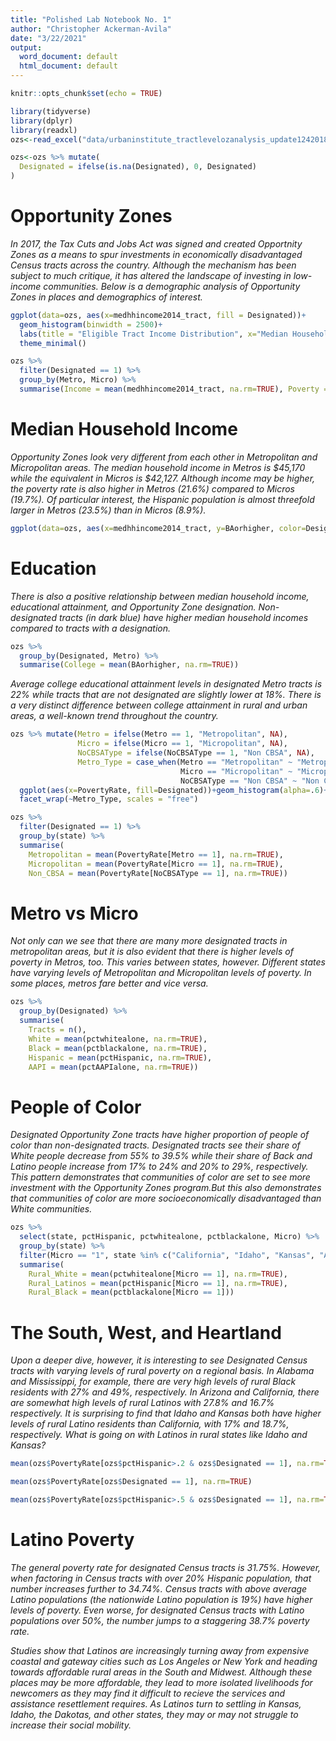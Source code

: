 ---
title: "Polished Lab Notebook No. 1"
author: "Christopher Ackerman-Avila"
date: "3/22/2021"
output:
  word_document: default
  html_document: default
---

```{r setup, include=FALSE}
knitr::opts_chunk$set(echo = TRUE)
```

```{r, echo=FALSE, include=FALSE}
library(tidyverse)
library(dplyr)
library(readxl)
ozs<-read_excel("data/urbaninstitute_tractlevelozanalysis_update1242018.xlsx")
```

```{r, echo=FALSE, include=FALSE}
ozs<-ozs %>% mutate(
  Designated = ifelse(is.na(Designated), 0, Designated)
)
```

# Opportunity Zones

*In 2017, the Tax Cuts and Jobs Act was signed and created Opportnity Zones as a means to spur investments in economically disadvantaged Census tracts across the country. Although the mechanism has been subject to much critique, it has altered the landscape of investing in low-income communities. Below is a demographic analysis of Opportunity Zones in places and demographics of interest. *

```{r, echo=FALSE}
ggplot(data=ozs, aes(x=medhhincome2014_tract, fill = Designated))+
  geom_histogram(binwidth = 2500)+
  labs(title = "Eligible Tract Income Distribution", x="Median Household Income ($)", y= "Tracts")+
  theme_minimal()
```
```{r, echo=FALSE}
ozs %>% 
  filter(Designated == 1) %>% 
  group_by(Metro, Micro) %>% 
  summarise(Income = mean(medhhincome2014_tract, na.rm=TRUE), Poverty = mean(PovertyRate, na.rm=TRUE), Hispanic = mean(pctHispanic, na.rm=TRUE))
```
# Median Household Income

*Opportunity Zones look very different from each other in Metropolitan and Micropolitan areas. The median household income in Metros is $45,170 while the equivalent in Micros is $42,127. Although income may be higher, the poverty rate is also higher in Metros (21.6%) compared to Micros (19.7%). Of particular interest, the Hispanic population is almost threefold larger in Metros (23.5%) than in Micros (8.9%). *
```{r, echo=FALSE}
ggplot(data=ozs, aes(x=medhhincome2014_tract, y=BAorhigher, color=Designated))+geom_point()
```
# Education

*There is also a positive relationship between median household income, educational attainment, and Opportunity Zone designation. Non-designated tracts (in dark blue) have higher median household incomes compared to tracts with a designation.*
```{r}
ozs %>% 
  group_by(Designated, Metro) %>% 
  summarise(College = mean(BAorhigher, na.rm=TRUE))
```
*Average college educational attainment levels in designated Metro tracts is 22% while tracts that are not designated are slightly lower at 18%. There is a very distinct difference between college attainment in rural and urban areas, a well-known trend throughout the country.*

```{r, echo+FALSE}
ozs %>% mutate(Metro = ifelse(Metro == 1, "Metropolitan", NA),
               Micro = ifelse(Micro == 1, "Micropolitan", NA),
               NoCBSAType = ifelse(NoCBSAType == 1, "Non CBSA", NA),
               Metro_Type = case_when(Metro == "Metropolitan" ~ "Metropolitan",
                                      Micro == "Micropolitan" ~ "Micropolitan",
                                      NoCBSAType == "Non CBSA" ~ "Non CBSA")) %>% 
  ggplot(aes(x=PovertyRate, fill=Designated))+geom_histogram(alpha=.6)+
  facet_wrap(~Metro_Type, scales = "free")
```
```{r}
ozs %>% 
  filter(Designated == 1) %>% 
  group_by(state) %>%
  summarise(
    Metropolitan = mean(PovertyRate[Metro == 1], na.rm=TRUE),
    Micropolitan = mean(PovertyRate[Micro == 1], na.rm=TRUE),
    Non_CBSA = mean(PovertyRate[NoCBSAType == 1], na.rm=TRUE))
```

# Metro vs Micro

*Not only can we see that there are many more designated tracts in metropolitan areas, but it is also evident that there is higher levels of poverty in Metros, too. This varies between states, however. Different states have varying levels of Metropolitan and Micropolitan levels of poverty. In some places, metros fare better and vice versa. *

```{r}
ozs %>% 
  group_by(Designated) %>% 
  summarise(
    Tracts = n(),
    White = mean(pctwhitealone, na.rm=TRUE),
    Black = mean(pctblackalone, na.rm=TRUE),
    Hispanic = mean(pctHispanic, na.rm=TRUE),
    AAPI = mean(pctAAPIalone, na.rm=TRUE))
```
# People of Color

*Designated Opportunity Zone tracts have  higher proportion of people of color than non-designated tracts. Designated tracts see their share of White people decrease from 55% to 39.5% while their share of Back and Latino people increase from 17% to 24% and 20% to 29%, respectively. This pattern demonstrates that communities of color are set to see more investment with the Opportunity Zones program.But this also demonstrates that communities of color are more socioeconomically disadvantaged than White communities. *

```{r}
ozs %>% 
  select(state, pctHispanic, pctwhitealone, pctblackalone, Micro) %>% 
  group_by(state) %>%
  filter(Micro == "1", state %in% c("California", "Idaho", "Kansas", "Arizona", "Alabama", "Mississippi")) %>% 
  summarise(
    Rural_White = mean(pctwhitealone[Micro == 1], na.rm=TRUE),
    Rural_Latinos = mean(pctHispanic[Micro == 1], na.rm=TRUE),
    Rural_Black = mean(pctblackalone[Micro == 1]))
```
# The South, West, and Heartland

*Upon a deeper dive, however, it is interesting to see Designated Census tracts with varying levels of rural poverty on a regional basis. In Alabama and Mississippi, for example, there are very high levels of rural Black residents with 27% and 49%, respectively. In Arizona and California, there are somewhat high levels of rural Latinos with 27.8% and 16.7% respectively. It is surprising to find that Idaho and Kansas both have higher levels of rural Latino residents than California, with 17% and 18.7%, respectively. What is going on with Latinos in rural states like Idaho and Kansas? *

```{r}
mean(ozs$PovertyRate[ozs$pctHispanic>.2 & ozs$Designated == 1], na.rm=TRUE)
```
```{r}
mean(ozs$PovertyRate[ozs$Designated == 1], na.rm=TRUE)
```
```{r}
mean(ozs$PovertyRate[ozs$pctHispanic>.5 & ozs$Designated == 1], na.rm=TRUE)
```

# Latino Poverty

*The general poverty rate for designated Census tracts is 31.75%. However, when factoring in Census tracts with over 20% Hispanic population, that number increases further to 34.74%. Census tracts with above average Latino populations (the nationwide Latino population is 19%) have higher levels of poverty. Even worse, for designated Census tracts with Latino populations over 50%, the number jumps to a staggering 38.7% poverty rate.*

*Studies show that Latinos are increasingly turning away from expensive coastal and gateway cities such as Los Angeles or New York and heading towards affordable rural areas in the South and Midwest. Although these places may be more affordable, they lead to more isolated livelihoods for newcomers as they may find it difficult to recieve the services and assistance resettlement requires. As Latinos turn to settling in Kansas, Idaho, the Dakotas, and other states, they may or may not struggle to increase their social mobility. *



